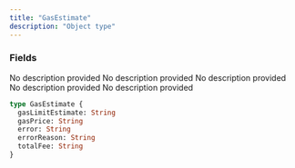 ```yaml
---
title: "GasEstimate"
description: "Object type"
---
```


### Fields

<ResponseField name="gasLimitEstimate" type="String">
  No description provided
</ResponseField>

<ResponseField name="gasPrice" type="String">
  No description provided
</ResponseField>

<ResponseField name="error" type="String">
  No description provided
</ResponseField>

<ResponseField name="errorReason" type="String">
  No description provided
</ResponseField>

<ResponseField name="totalFee" type="String">
  No description provided
</ResponseField>


```graphql GasEstimate
type GasEstimate {
  gasLimitEstimate: String
  gasPrice: String
  error: String
  errorReason: String
  totalFee: String
}
```
